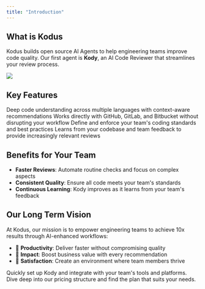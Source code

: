 ```yaml
---
title: "Introduction"
---
```


## What is Kodus

Kodus builds open source AI Agents to help engineering teams improve code quality. Our first agent is **Kody**, an AI Code Reviewer that streamlines your review process.

<Frame caption="Kody will be your new teammate.">
  <img src="/images/kody.png" />
</Frame>

## Key Features

<CardGroup cols={2}>
  <Card title="AI-Powered Code Analysis" icon="sparkles">
    Deep code understanding across multiple languages with context-aware
    recommendations
  </Card>
  <Card title="Seamless Git Integration" icon="code-branch">
    Works directly with GitHub, GitLab, and Bitbucket without disrupting your
    workflow
  </Card>
  <Card title="Customizable Rules" icon="sliders">
    Define and enforce your team's coding standards and best practices
  </Card>
  <Card title="Knowledge Retention" icon="brain">
    Learns from your codebase and team feedback to provide increasingly relevant
    reviews
  </Card>
</CardGroup>

## Benefits for Your Team

- **Faster Reviews**: Automate routine checks and focus on complex aspects
- **Consistent Quality**: Ensure all code meets your team's standards
- **Continuous Learning**: Kody improves as it learns from your team's feedback

## Our Long Term Vision

At Kodus, our mission is to empower engineering teams to achieve 10x results through AI-enhanced workflows:

- 🚀 **Productivity**: Deliver faster without compromising quality
- 🎯 **Impact**: Boost business value with every recommendation
- 💜 **Satisfaction**: Create an environment where team members thrive

<CardGroup cols={1}>
  <Card title="Getting Started" icon="rocket" href="quickstart">
    Quickly set up Kody and integrate with your team's tools and platforms.
  </Card>
  <Card
    title="Explore Pricing"
    icon="money-bill-wave"
    href="https://kodus.io/pricing"
  >
    Dive deep into our pricing structure and find the plan that suits your
    needs.
  </Card>
</CardGroup>
